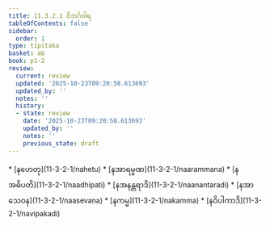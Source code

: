 ```yaml
---
title: 11.3.2.1 ဝိဘင်္ဂဝါရ
tableOfContents: false
sidebar:
  order: 1
type: tipitaka
basket: ab
book: p1-2
review:
  current: review
  updated: '2025-10-23T09:20:58.613693'
  updated_by: ''
  notes: ''
  history:
  - state: review
    date: '2025-10-23T09:20:58.613693'
    updated_by: ''
    notes: ''
    previous_state: draft
---
```



<ReviewStatus review={frontmatter.review} showDetails={true} />

<HypothesisAnnotation frontmatter={frontmatter} />

<DynamicBreadcrumb />



<TableOfContents book="p1-2" section="11.3.2.1">
* [နဟေတု](11-3-2-1/nahetu)
* [နအာရမ္မဏ](11-3-2-1/naarammana)
* [နအဓိပတိ](11-3-2-1/naadhipati)
* [နအနန္တရာဒိ](11-3-2-1/naanantaradi)
* [နအာသေဝန](11-3-2-1/naasevana)
* [နကမ္မ](11-3-2-1/nakamma)
* [နဝိပါကာဒိ](11-3-2-1/navipakadi)
</TableOfContents>